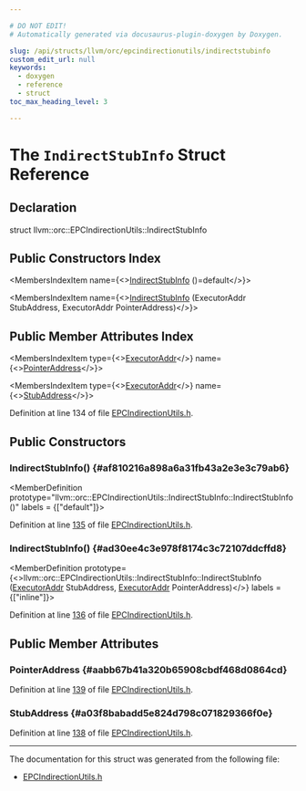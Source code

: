 ```yaml
---

# DO NOT EDIT!
# Automatically generated via docusaurus-plugin-doxygen by Doxygen.

slug: /api/structs/llvm/orc/epcindirectionutils/indirectstubinfo
custom_edit_url: null
keywords:
  - doxygen
  - reference
  - struct
toc_max_heading_level: 3

---
```





# The `IndirectStubInfo` Struct Reference

<DoxygenPage pluginConfig={pluginConfig}>



## Declaration

<CodeBlock>struct llvm::orc::EPCIndirectionUtils::IndirectStubInfo</CodeBlock>

## Public Constructors Index

<MembersIndex>

<MembersIndexItem
  name={<><a href="#af810216a898a6a31fb43a2e3e3c79ab6">IndirectStubInfo</a> ()=default</>}>
</MembersIndexItem>

<MembersIndexItem
  name={<><a href="#ad30ee4c3e978f8174c3c72107ddcffd8">IndirectStubInfo</a> (ExecutorAddr StubAddress, ExecutorAddr PointerAddress)</>}>
</MembersIndexItem>

</MembersIndex>

## Public Member Attributes Index

<MembersIndex>

<MembersIndexItem
  type={<><a href="/docs/api/classes/llvm/orc/executoraddr">ExecutorAddr</a></>}
  name={<><a href="#aabb67b41a320b65908cbdf468d0864cd">PointerAddress</a></>}>
</MembersIndexItem>

<MembersIndexItem
  type={<><a href="/docs/api/classes/llvm/orc/executoraddr">ExecutorAddr</a></>}
  name={<><a href="#a03f8babadd5e824d798c071829366f0e">StubAddress</a></>}>
</MembersIndexItem>

</MembersIndex>


Definition at line 134 of file <a href="/docs/api/files/include/include/llvm/include/llvm/executionengine/include/llvm/executionengine/orc/epcindirectionutils-h">EPCIndirectionUtils.h</a>.

<SectionDefinition>

## Public Constructors

### IndirectStubInfo() {#af810216a898a6a31fb43a2e3e3c79ab6}

<MemberDefinition
  prototype="llvm::orc::EPCIndirectionUtils::IndirectStubInfo::IndirectStubInfo ()"
  labels = {["default"]}>

Definition at line <a href="/docs/api/files/include/include/llvm/include/llvm/executionengine/include/llvm/executionengine/orc/epcindirectionutils-h/#l00135">135</a> of file <a href="/docs/api/files/include/include/llvm/include/llvm/executionengine/include/llvm/executionengine/orc/epcindirectionutils-h">EPCIndirectionUtils.h</a>.
</MemberDefinition>

### IndirectStubInfo() {#ad30ee4c3e978f8174c3c72107ddcffd8}

<MemberDefinition
  prototype={<>llvm::orc::EPCIndirectionUtils::IndirectStubInfo::IndirectStubInfo (<a href="/docs/api/classes/llvm/orc/executoraddr">ExecutorAddr</a> StubAddress, <a href="/docs/api/classes/llvm/orc/executoraddr">ExecutorAddr</a> PointerAddress)</>}
  labels = {["inline"]}>

Definition at line <a href="/docs/api/files/include/include/llvm/include/llvm/executionengine/include/llvm/executionengine/orc/epcindirectionutils-h/#l00136">136</a> of file <a href="/docs/api/files/include/include/llvm/include/llvm/executionengine/include/llvm/executionengine/orc/epcindirectionutils-h">EPCIndirectionUtils.h</a>.
</MemberDefinition>

</SectionDefinition>

<SectionDefinition>

## Public Member Attributes

### PointerAddress {#aabb67b41a320b65908cbdf468d0864cd}

<MemberDefinition
  prototype="ExecutorAddr llvm::orc::EPCIndirectionUtils::IndirectStubInfo::PointerAddress">

Definition at line <a href="/docs/api/files/include/include/llvm/include/llvm/executionengine/include/llvm/executionengine/orc/epcindirectionutils-h/#l00139">139</a> of file <a href="/docs/api/files/include/include/llvm/include/llvm/executionengine/include/llvm/executionengine/orc/epcindirectionutils-h">EPCIndirectionUtils.h</a>.
</MemberDefinition>

### StubAddress {#a03f8babadd5e824d798c071829366f0e}

<MemberDefinition
  prototype="ExecutorAddr llvm::orc::EPCIndirectionUtils::IndirectStubInfo::StubAddress">

Definition at line <a href="/docs/api/files/include/include/llvm/include/llvm/executionengine/include/llvm/executionengine/orc/epcindirectionutils-h/#l00138">138</a> of file <a href="/docs/api/files/include/include/llvm/include/llvm/executionengine/include/llvm/executionengine/orc/epcindirectionutils-h">EPCIndirectionUtils.h</a>.
</MemberDefinition>

</SectionDefinition>

<hr/>

The documentation for this struct was generated from the following file:

<ul>
<li><a href="/docs/api/files/include/include/llvm/include/llvm/executionengine/include/llvm/executionengine/orc/epcindirectionutils-h">EPCIndirectionUtils.h</a></li>
</ul>

</DoxygenPage>
